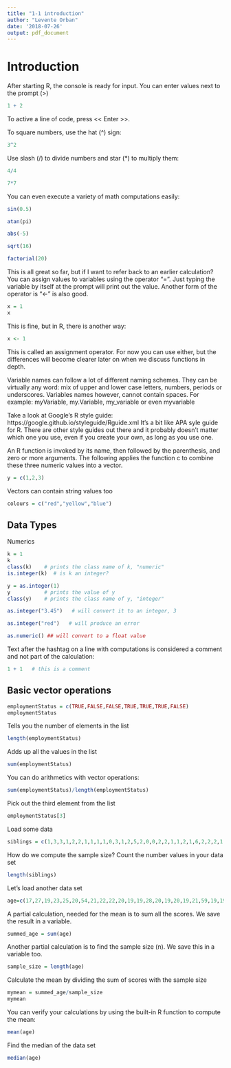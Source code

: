 ```yaml
---
title: "1-1 introduction"
author: "Levente Orban"
date: '2018-07-26'
output: pdf_document
---
```


# Introduction
After starting R, the console is ready for input. You can enter values next to the prompt (>)

```r
1 + 2
```

To active a line of code, press << Enter >>. 

To square numbers, use the hat (^) sign:

```r
3^2
```

Use slash (/) to divide numbers and star (*) to multiply them:

```r
4/4

7*7
```

You can even execute a variety of math computations easily: 

```r
sin(0.5)

atan(pi)

abs(-5)

sqrt(16)

factorial(20)
```

This is all great so far, but if I want to refer back to an earlier calculation? You can assign values to variables using the operator "=". Just typing the variable by itself at the prompt will print out the value. Another form of the operator is "<-" is also good.

```r
x = 1
x
```

This is fine, but in R, there is another way: 

```r
x <- 1
```

This is called an assignment operator. For now you can use either, but the differences will become clearer later on when we discuss functions in depth.

Variable names can follow a lot of different naming schemes. They can be virtually any word: mix of upper and lower case letters, numbers, periods or underscores. Variables names however, cannot contain spaces. For example: myVariable, my.Variable, my_variable or even myvariable

Take a look at Google's R style guide: https://google.github.io/styleguide/Rguide.xml
It's a bit like APA syle guide for R. There are other style guides out there and it probably doesn't matter which one you use, even if you create your own, as long as you use one.

An R function is invoked by its name, then followed by the parenthesis, and zero or more arguments. The following applies the function c to combine these three numeric values into a vector.
```r
y = c(1,2,3)
```

Vectors can contain string values too
```r
colours = c("red","yellow","blue")
```

## Data Types
Numerics
```r
k = 1
k
class(k)    # prints the class name of k, "numeric"
is.integer(k)  # is k an integer?

y = as.integer(1) 
y           # prints the value of y
class(y)    # prints the class name of y, "integer"

as.integer("3.45")   # will convert it to an integer, 3

as.integer("red")   # will produce an error

as.numeric() ## will convert to a float value
```

Text after the hashtag on a line with computations is considered a comment and not part of the calculation: 
```r
1 + 1   # this is a comment
```

## Basic vector operations
```r
employmentStatus = c(TRUE,FALSE,FALSE,TRUE,TRUE,TRUE,FALSE)
employmentStatus
```

Tells you the number of elements in the list
```r
length(employmentStatus)
```

Adds up all the values in the list
```r
sum(employmentStatus)
```

You can do arithmetics with vector operations:
```r
sum(employmentStatus)/length(employmentStatus)
```

Pick out the third element from the list
```r
employmentStatus[3]
```

Load some data
```r
siblings = c(1,3,3,1,2,2,1,1,1,1,0,3,1,2,5,2,0,0,2,2,1,1,2,1,6,2,2,2,1,1,2)
```

How do we compute the sample size?
Count the number values in your data set
```r
length(siblings)
```

Let's load another data set
```r
age=c(17,27,19,23,25,20,54,21,22,22,20,19,19,28,20,19,20,19,21,59,19,19,20,21,29,21,20,35)
```

A partial calculation, needed for the mean is to sum all the scores. We save the result in a variable.
```r
summed_age = sum(age)
```

Another partial calculation is to find the sample size (n). We save this in a variable too.
```r
sample_size = length(age)
```

Calculate the mean by dividing the sum of scores with the sample size
```r
mymean = summed_age/sample_size
mymean
```

You can verify your calculations by using the built-in R function to compute the mean:
```r
mean(age)
```

Find the median of the data set
```r
median(age)
```
